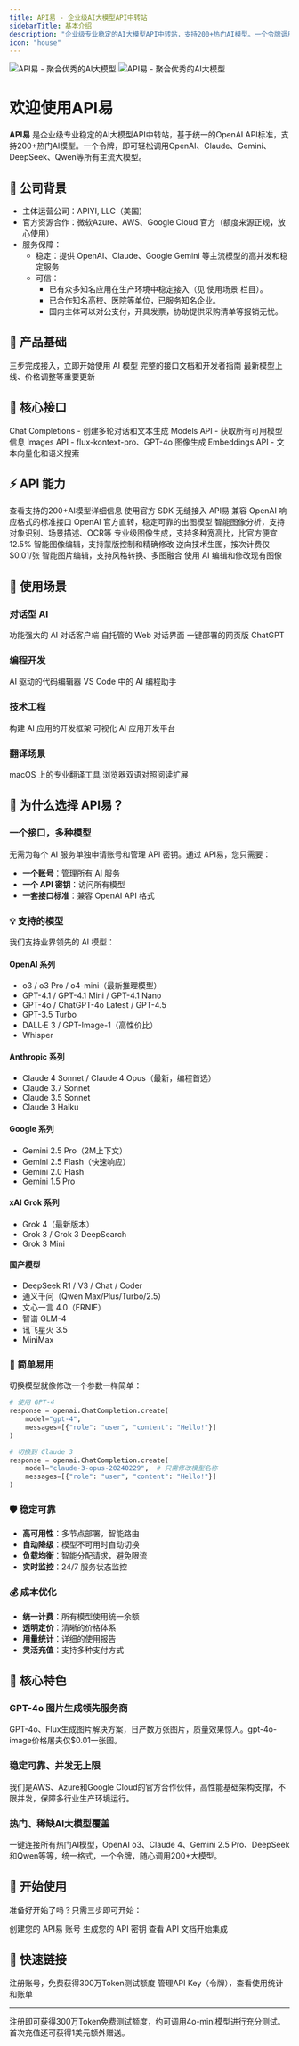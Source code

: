 ```yaml
---
title: API易 - 企业级AI大模型API中转站
sidebarTitle: 基本介绍
description: "企业级专业稳定的AI大模型API中转站，支持200+热门AI模型。一个令牌调用OpenAI、Claude、Gemini、DeepSeek、Qwen等所有主流大模型，高性价比、稳定可靠。"
icon: "house"
---
```


<img
  className="block dark:hidden"
  src="/images/hero-light.png"
  alt="API易 - 聚合优秀的AI大模型"
/>
<img
  className="hidden dark:block"
  src="/images/hero-dark.png"
  alt="API易 - 聚合优秀的AI大模型"
/>

# 欢迎使用API易

**API易** 是企业级专业稳定的AI大模型API中转站，基于统一的OpenAI API标准，支持200+热门AI模型。一个令牌，即可轻松调用OpenAI、Claude、Gemini、DeepSeek、Qwen等所有主流大模型。

## 🏢 公司背景
- 主体运营公司：APIYI, LLC（美国）
- 官方资源合作：微软Azure、AWS、Google Cloud 官方（额度来源正规，放心使用）
- 服务保障：
  - 稳定：提供 OpenAI、Claude、Google Gemini 等主流模型的高并发和稳定服务
  - 可信：
    - 已有众多知名应用在生产环境中稳定接入（见 使用场景 栏目）。
    - 已合作知名高校、医院等单位，已服务知名企业。
    - 国内主体可以对公支付，开具发票，协助提供采购清单等报销无忧。

## 📖 产品基础

<CardGroup cols={2}>
  <Card
    title="快速开始"
    icon="rocket"
    href="/getting-started"
  >
    三步完成接入，立即开始使用 AI 模型
  </Card>
  <Card
    title="API手册"
    icon="book"
    href="/api-manual"
  >
    完整的接口文档和开发者指南
  </Card>
  <Card
    title="网站公告"
    icon="bullhorn"
    href="/changelog"
  >
    最新模型上线、价格调整等重要更新
  </Card>
</CardGroup>

## 🔧 核心接口

<CardGroup cols={2}>
  <Card
    title="对话补全 API"
    icon="message-circle"
    href="/api-reference/chat-completions"
  >
    Chat Completions - 创建多轮对话和文本生成
  </Card>
  <Card
    title="模型列表 API"
    icon="list"
    href="/api-reference/models"
  >
    Models API - 获取所有可用模型信息
  </Card>
  <Card
    title="图像生成 API"
    icon="image"
    href="/api-reference/images"
  >
    Images API - flux-kontext-pro、GPT-4o 图像生成
  </Card>
  <Card
    title="嵌入向量 API"
    icon="vector-square"
    href="/api-manual#embeddings-api"
  >
    Embeddings API - 文本向量化和语义搜索
  </Card>
</CardGroup>

## ⚡ API 能力

<CardGroup cols={2}>
  <Card
    title="模型信息"
    icon="database"
    href="/api-capabilities/model-info"
  >
    查看支持的200+AI模型详细信息
  </Card>
  <Card
    title="在 OpenAI 官方库使用"
    icon="code"
    href="/api-capabilities/openai-sdk"
  >
    使用官方 SDK 无缝接入 API易
  </Card>
  <Card
    title="OpenAI Responses API"
    icon="message-circle-reply"
    href="/api-capabilities/openai-responses"
  >
    兼容 OpenAI 响应格式的标准接口
  </Card>
  <Card
    title="GPT-Image-1 图像生成"
    icon="palette"
    href="/api-capabilities/gpt-image-1"
  >
    OpenAI 官方直转，稳定可靠的出图模型
  </Card>
  <Card
    title="图像理解（识图）API"
    icon="eye"
    href="/api-capabilities/vision-understanding"
  >
    智能图像分析，支持对象识别、场景描述、OCR等
  </Card>
  <Card
    title="Flux 图像生成"
    icon="sparkles"
    href="/api-capabilities/flux-image-generation"
  >
    专业级图像生成，支持多种宽高比，比官方便宜12.5%
  </Card>
  <Card
    title="Flux 图像编辑"
    icon="pencil"
    href="/api-capabilities/flux-image-edit"
  >
    智能图像编辑，支持蒙版控制和精确修改
  </Card>
  <Card
    title="Sora Image 生图"
    icon="wand-sparkles"
    href="/api-capabilities/sora-image-generation"
  >
    逆向技术生图，按次计费仅 $0.01/张
  </Card>
  <Card
    title="Sora Image 编辑"
    icon="paintbrush"
    href="/api-capabilities/sora-image-edit"
  >
    智能图片编辑，支持风格转换、多图融合
  </Card>
  <Card
    title="图像编辑 API"
    icon="image"
    href="/api-capabilities/image-edit"
  >
    使用 AI 编辑和修改现有图像
  </Card>
</CardGroup>

## 🎯 使用场景

### 对话型 AI

<CardGroup cols={2}>
  <Card
    title="Cherry Studio"
    icon="cherry"
    href="/scenarios/chat/cherry-studio"
  >
    功能强大的 AI 对话客户端
  </Card>
  <Card
    title="Open WebUI"
    icon="globe"
    href="/scenarios/chat/open-webui"
  >
    自托管的 Web 对话界面
  </Card>
  <Card
    title="ChatGPT Next Web"
    icon="app-window"
    href="/scenarios/chat/chatgpt-next-web"
  >
    一键部署的网页版 ChatGPT
  </Card>
</CardGroup>

### 编程开发

<CardGroup cols={2}>
  <Card
    title="Cursor"
    icon="mouse-pointer-click"
    href="/scenarios/programming/cursor"
  >
    AI 驱动的代码编辑器
  </Card>
  <Card
    title="Cline (VS Code)"
    icon="code"
    href="/scenarios/programming/cline"
  >
    VS Code 中的 AI 编程助手
  </Card>
</CardGroup>

### 技术工程

<CardGroup cols={2}>
  <Card
    title="LangChain"
    icon="link"
    href="/scenarios/engineering/langchain"
  >
    构建 AI 应用的开发框架
  </Card>
  <Card
    title="Dify"
    icon="workflow"
    href="/scenarios/engineering/dify"
  >
    可视化 AI 应用开发平台
  </Card>
</CardGroup>

### 翻译场景

<CardGroup cols={2}>
  <Card
    title="Bob 翻译"
    icon="language"
    href="/scenarios/translation/bob"
  >
    macOS 上的专业翻译工具
  </Card>
  <Card
    title="沉浸式翻译"
    icon="globe"  
    href="/scenarios/translation/immersive"
  >
    浏览器双语对照阅读扩展
  </Card>
</CardGroup>

## 🚀 为什么选择 API易？

### 一个接口，多种模型

无需为每个 AI 服务单独申请账号和管理 API 密钥。通过 API易，您只需要：

- **一个账号**：管理所有 AI 服务
- **一个 API 密钥**：访问所有模型  
- **一套接口标准**：兼容 OpenAI API 格式

### 💡 支持的模型

我们支持业界领先的 AI 模型：

#### OpenAI 系列
- o3 / o3 Pro / o4-mini（最新推理模型）
- GPT-4.1 / GPT-4.1 Mini / GPT-4.1 Nano
- GPT-4o / ChatGPT-4o Latest / GPT-4.5
- GPT-3.5 Turbo
- DALL·E 3 / GPT-Image-1（高性价比）
- Whisper

#### Anthropic 系列
- Claude 4 Sonnet / Claude 4 Opus（最新，编程首选）
- Claude 3.7 Sonnet
- Claude 3.5 Sonnet
- Claude 3 Haiku

#### Google 系列
- Gemini 2.5 Pro（2M上下文）
- Gemini 2.5 Flash（快速响应）
- Gemini 2.0 Flash
- Gemini 1.5 Pro

#### xAI Grok 系列
- Grok 4（最新版本）
- Grok 3 / Grok 3 DeepSearch
- Grok 3 Mini

#### 国产模型
- DeepSeek R1 / V3 / Chat / Coder
- 通义千问（Qwen Max/Plus/Turbo/2.5）
- 文心一言 4.0（ERNIE）
- 智谱 GLM-4
- 讯飞星火 3.5
- MiniMax

### 🔧 简单易用

切换模型就像修改一个参数一样简单：

```python
# 使用 GPT-4
response = openai.ChatCompletion.create(
    model="gpt-4",
    messages=[{"role": "user", "content": "Hello!"}]
)

# 切换到 Claude 3
response = openai.ChatCompletion.create(
    model="claude-3-opus-20240229",  # 只需修改模型名称
    messages=[{"role": "user", "content": "Hello!"}]
)
```

### 🛡️ 稳定可靠

- **高可用性**：多节点部署，智能路由
- **自动降级**：模型不可用时自动切换
- **负载均衡**：智能分配请求，避免限流
- **实时监控**：24/7 服务状态监控

### 💰 成本优化

- **统一计费**：所有模型使用统一余额
- **透明定价**：清晰的价格体系
- **用量统计**：详细的使用报告
- **灵活充值**：支持多种支付方式

## 🎯 核心特色

### GPT-4o 图片生成领先服务商
GPT-4o、Flux生成图片解决方案，日产数万张图片，质量效果惊人。gpt-4o-image价格屠夫仅$0.01一张图。

### 稳定可靠、并发无上限
我们是AWS、Azure和Google Cloud的官方合作伙伴，高性能基础架构支撑，不限并发，保障多行业生产环境运行。

### 热门、稀缺AI大模型覆盖
一键连接所有热门AI模型，OpenAI o3、Claude 4、Gemini 2.5 Pro、DeepSeek和Qwen等等，统一格式，一个令牌，随心调用200+大模型。

## 🚀 开始使用

准备好开始了吗？只需三步即可开始：

<CardGroup cols={3}>
<Card title="注册账号" icon="user-plus" href="https://api.apiyi.com/register/?aff_code=Snip">
  创建您的 API易 账号
</Card>

<Card title="获取密钥" icon="key" href="/getting-started">
  生成您的 API 密钥
</Card>

<Card title="接入使用" icon="code" href="/api-manual">
  查看 API 文档开始集成
</Card>
</CardGroup>

## 🔗 快速链接

<CardGroup cols={2}>
  <Card
    title="立即注册"
    icon="user-plus"
    href="https://api.apiyi.com/register/?aff_code=Snip"
  >
    注册账号，免费获得300万Token测试额度
  </Card>
  <Card
    title="管理控制台"
    icon="gear"
    href="https://api.apiyi.com/token"
  >
    管理API Key（令牌），查看使用统计和账单
  </Card>
</CardGroup>

---

<Note>
  注册即可获得300万Token免费测试额度，约可调用4o-mini模型进行充分测试。首次充值还可获得1美元额外赠送。
</Note>